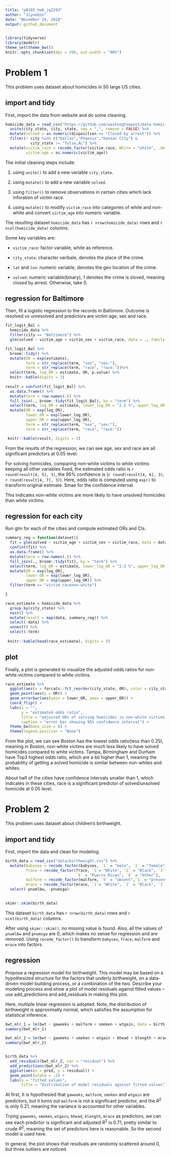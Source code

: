 ```yaml
---
title: "p8105_hw6_jq2293"
author: "JiyueQin"
date: "November 24, 2018"
output: github_document
---
```


```r
library(tidyverse)
library(modelr)
theme_set(theme_bw())
knitr::opts_chunk$set(dpi = 200, out.width = "90%")
```

# Problem 1

This problem uses dataset about homicides in 50 large US cities.

## import and tidy

First, import the data from website and do some cleaning.

```r
homicide_data = read_csv("https://github.com/washingtonpost/data-homicides/raw/master/homicide-data.csv") %>% 
  unite(city_state, city, state, sep = ",", remove = FALSE) %>% 
  mutate(solved = as.numeric(disposition == "Closed by arrest")) %>% 
  filter(! city %in% c("Dallas","Phoenix","Kansas City") &
           city_state != "Tulsa,AL") %>% 
  mutate(victim_race = recode_factor(victim_race, White = "white", .default = "non-white"),
         victim_age = as.numeric(victim_age))
```

The initial cleaning steps include:

1. using `unite()` to add a new variable `city_state`.

2. using `mutate()` to add a new variable `solved`.

3. using `filter()` to remove observations in certain cities which lack inforation of victim race.

4. using `mutate()` to modify `victim_race` into categories of white and non-white and convert `victim_age` into numeric variable.

The resulting dataset `homicide_data` has `r nrow(homicide_data)` rows and `r ncol(homicide_data)` columns.

Some key variables are:

- `victim_race`: factor variable, white as reference.

- `city_state`: character varibale, denotes the place of the crime.  

- `lat` and `lon`: numeric variable, denotes the geo location of the crime.

- `solved`: numeric variable(binary), 1 denotes the crime is sloved, meaning closed by arrest. Otherwise, take 0.

## regression for Baltimore

Then, fit a logistic regression to the records in Baltimore. Outcome is resolved vs unresolved and predictors are victim age, sex and race. 

```r
fit_logit_Bal =
  homicide_data %>% 
  filter(city == "Baltimore") %>% 
  glm(solved ~ victim_age + victim_sex + victim_race, data = ., family = binomial()) 

fit_logit_Bal %>% 
  broom::tidy() %>% 
  mutate(OR = exp(estimate),
         term = str_replace(term, "sex", "sex:"),
         term = str_replace(term, "race", "race:"))%>%
  select(term, log_OR = estimate, OR, p.value) %>% 
  knitr::kable(digits = 3)
  
result = confint(fit_logit_Bal) %>%
  as.data.frame() %>%
  mutate(term = row.names(.)) %>% 
  full_join(., broom::tidy(fit_logit_Bal), by = "term") %>% 
  select(term, log_OR = estimate, lower_log_OR = "2.5 %", upper_log_OR = "97.5 %") %>% 
  mutate(OR = exp(log_OR),
         lower_OR = exp(lower_log_OR),
         upper_OR = exp(upper_log_OR),
         term = str_replace(term, "sex", "sex:"),
         term = str_replace(term, "race", "race:"))

 knitr::kable(result, digits = 3)
```

From the results of the regression, we can see age, sex and race are all significant predictors at 0.05 level.

For solving homicides, comparing non-white victims to white victims keeping all other variables fixed, the estimated odds ratio is `r round(result[4, 5], 3)`, the 95% confidence is (`r round(result[4, 6], 3)`, `r round(result[4, 7], 3)`). Here, odds ratio is computed using `exp()` to transform original estimate. Smae for the confidence interval.

This indicates non-white victims are more likely to have unsolved homicides than white victims. 

## regression for each city

Run glm for each of the cities and compute estimated ORs and CIs.

```r
summary_reg = function(dataset){
  fit = glm(solved ~ victim_age + victim_sex + victim_race, data = dataset, family = binomial())
  confint(fit) %>%
  as.data.frame() %>%
  mutate(term = row.names(.)) %>% 
  full_join(., broom::tidy(fit), by = "term") %>% 
  select(term, log_OR = estimate, lower_log_OR = "2.5 %", upper_log_OR = "97.5 %") %>% 
  mutate(OR = exp(log_OR),
         lower_OR = exp(lower_log_OR),
         upper_OR = exp(upper_log_OR)) %>% 
  filter(term == "victim_racenon-white")

}

race_estimate = homicide_data %>% 
  group_by(city_state) %>% 
  nest() %>% 
  mutate(result = map(data, summary_reg)) %>% 
  select(-data) %>% 
  unnest() %>% 
  select(-term)
  
 knitr::kable(head(race_estimate), digits = 3)
```

## plot

Finally, a plot is generated to visualize the adjusted odds ratios for non-white victims compared to white victims.

```r
race_estimate %>% 
  ggplot(aes(x = forcats::fct_reorder(city_state, OR), color = city_state)) +
  geom_point(aes(y = OR)) +
  geom_errorbar(aes(ymin = lower_OR, ymax = upper_OR)) +
  coord_flip() +
  labs(x = "",
       y = "estimated odds ratio",
       title = "adjusted ORs of solving homicides in non-white victims vs whites in 50 cities",
       caption = "error bar showing 95% confidence interval") + 
  theme_bw(base_size = 8) +
  theme(legend.position = "None")
```

From the plot, we can see Boston has the lowest odds ratio(less than 0.25), meaning in Boston, non-white victims are much less likely to have solved homicides compared to white victims.  Tampa, Birmingham and Durham have Top3 highest odds ratio, which are a bit higher than 1, meaning the probability of getting a solved homicide is similar between non-whites and whites.

About half of the cities have confidence intervals smaller than 1, which indicates in these cities, race is a significant predictor of solved/unsolved homicide at 0.05 level.

# Problem 2

This problem uses dataset about children's birthweight.

## import and tidy

First, import the data and clean for modeling.

```r
birth_data = read_csv("data/birthweight.csv") %>% 
  mutate(babysex = recode_factor(babysex, `1` = "male", `2` = "female"),
         frace = recode_factor(frace, `1`= "White", `2` = "Black", `3` = "Asian",
                               `4` = "Puerto Rican", `8` = "Other"),
         malform = recode_factor(malform, `0` = "absent",`1` = "present"),
         mrace = recode_factor(mrace, `1`= "White", `2` = "Black", `3` = "Asian", `4` = "Puerto Rican")) %>% 
  select(-pnumlbw, -pnumsga)
  

skimr::skim(birth_data)
```

This dataset `birth_data` has `r nrow(birth_data)` rows and `r ncol(birth_data)` columns.

After using `skimr::skim()`, no missing value is found. Also, all the values of `pnumlbw` and `pnumsga` are 0, which makes no sense for regression and are removed. Using `recode_factor()` to transform `babysex`, `frace`, `malform` and `mrace` into factors.

## regression

Propose a regression model for birthweight. This model may be based on a hypothesized structure for the factors that underly birthweight, on a data-driven model-building process, or a combination of the two. Describe your modeling process and show a plot of model residuals against fitted values – use add_predictions and add_residuals in making this plot.

Here, multiple linear regression is adopted. Note, the distribution of birthweight is approximatly normal, which satisfies the assumption for statistical inference.

```r
bwt_mlr_1 = lm(bwt ~ gaweeks + malform + smoken + wtgain, data = birth_data)
summary(bwt_mlr_1)

bwt_mlr_2 = lm(bwt ~ gaweeks + smoken + wtgain + bhead + blength + mrace , data = birth_data)
summary(bwt_mlr_2)


birth_data %>% 
  add_residuals(bwt_mlr_2, var = "residual") %>% 
  add_predictions(bwt_mlr_2) %>% 
  ggplot(aes(x = pred, y = residual)) + 
  geom_point(alpha = .3) +
  labs(x = "fitted values",
       title = "distribution of model residuals against fitted values") 

```

At first, It is hypothesied that `gaweeks`, `malform`, `smoken` and `wtgain` are predictors, but it turns out `malform` is not a significant predictor, and the $R^2$ is only 0.21, meaning the variance is accounted for other variables.

Trying `gaweeks`, `smoken`, `wtgain`, `bhead`, `blength`, `mrace` as predictors, we can see each predictor is significant and adjusted $R^2$ is 0.71, pretty similar to crude $R^2$, meaning the set of predictors here is reasonable. So the second model is used here.

In general, the plot shows that residuals are randomly scattered around 0, but three outliers are noticed. 

